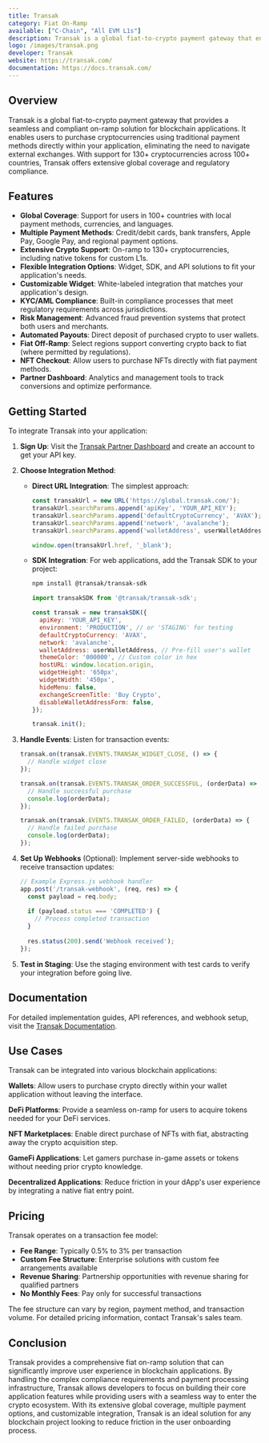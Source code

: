 ```yaml
---
title: Transak
category: Fiat On-Ramp
available: ["C-Chain", "All EVM L1s"]
description: Transak is a global fiat-to-crypto payment gateway that enables users to buy cryptocurrencies with fiat directly within your application.
logo: /images/transak.png
developer: Transak
website: https://transak.com/
documentation: https://docs.transak.com/
---
```


## Overview

Transak is a global fiat-to-crypto payment gateway that provides a seamless and compliant on-ramp solution for blockchain applications. It enables users to purchase cryptocurrencies using traditional payment methods directly within your application, eliminating the need to navigate external exchanges. With support for 130+ cryptocurrencies across 100+ countries, Transak offers extensive global coverage and regulatory compliance.

## Features

- **Global Coverage**: Support for users in 100+ countries with local payment methods, currencies, and languages.
- **Multiple Payment Methods**: Credit/debit cards, bank transfers, Apple Pay, Google Pay, and regional payment options.
- **Extensive Crypto Support**: On-ramp to 130+ cryptocurrencies, including native tokens for custom L1s.
- **Flexible Integration Options**: Widget, SDK, and API solutions to fit your application's needs.
- **Customizable Widget**: White-labeled integration that matches your application's design.
- **KYC/AML Compliance**: Built-in compliance processes that meet regulatory requirements across jurisdictions.
- **Risk Management**: Advanced fraud prevention systems that protect both users and merchants.
- **Automated Payouts**: Direct deposit of purchased crypto to user wallets.
- **Fiat Off-Ramp**: Select regions support converting crypto back to fiat (where permitted by regulations).
- **NFT Checkout**: Allow users to purchase NFTs directly with fiat payment methods.
- **Partner Dashboard**: Analytics and management tools to track conversions and optimize performance.

## Getting Started

To integrate Transak into your application:

1. **Sign Up**: Visit the [Transak Partner Dashboard](https://docs.transak.com/docs/setup-your-partner-account) and create an account to get your API key.

2. **Choose Integration Method**:
   
   - **Direct URL Integration**: The simplest approach:
     ```javascript
     const transakUrl = new URL('https://global.transak.com/');
     transakUrl.searchParams.append('apiKey', 'YOUR_API_KEY');
     transakUrl.searchParams.append('defaultCryptoCurrency', 'AVAX');
     transakUrl.searchParams.append('network', 'avalanche');
     transakUrl.searchParams.append('walletAddress', userWalletAddress);
     
     window.open(transakUrl.href, '_blank');
     ```

   - **SDK Integration**: For web applications, add the Transak SDK to your project:
     ```bash
     npm install @transak/transak-sdk
     ```
     
     ```javascript
     import transakSDK from '@transak/transak-sdk';
     
     const transak = new transakSDK({
       apiKey: 'YOUR_API_KEY',
       environment: 'PRODUCTION', // or 'STAGING' for testing
       defaultCryptoCurrency: 'AVAX',
       network: 'avalanche',
       walletAddress: userWalletAddress, // Pre-fill user's wallet
       themeColor: '000000', // Custom color in hex
       hostURL: window.location.origin,
       widgetHeight: '650px',
       widgetWidth: '450px',
       hideMenu: false,
       exchangeScreenTitle: 'Buy Crypto',
       disableWalletAddressForm: false,
     });
     
     transak.init();
     ```

3. **Handle Events**: Listen for transaction events:
   ```javascript
   transak.on(transak.EVENTS.TRANSAK_WIDGET_CLOSE, () => {
     // Handle widget close
   });
   
   transak.on(transak.EVENTS.TRANSAK_ORDER_SUCCESSFUL, (orderData) => {
     // Handle successful purchase
     console.log(orderData);
   });
   
   transak.on(transak.EVENTS.TRANSAK_ORDER_FAILED, (orderData) => {
     // Handle failed purchase
     console.log(orderData);
   });
   ```

4. **Set Up Webhooks** (Optional): Implement server-side webhooks to receive transaction updates:
   ```javascript
   // Example Express.js webhook handler
   app.post('/transak-webhook', (req, res) => {
     const payload = req.body;
     
     if (payload.status === 'COMPLETED') {
       // Process completed transaction
     }
     
     res.status(200).send('Webhook received');
   });
   ```

5. **Test in Staging**: Use the staging environment with test cards to verify your integration before going live.

## Documentation

For detailed implementation guides, API references, and webhook setup, visit the [Transak Documentation](https://docs.transak.com/).

## Use Cases

Transak can be integrated into various blockchain applications:

**Wallets**: Allow users to purchase crypto directly within your wallet application without leaving the interface.

**DeFi Platforms**: Provide a seamless on-ramp for users to acquire tokens needed for your DeFi services.

**NFT Marketplaces**: Enable direct purchase of NFTs with fiat, abstracting away the crypto acquisition step.

**GameFi Applications**: Let gamers purchase in-game assets or tokens without needing prior crypto knowledge.

**Decentralized Applications**: Reduce friction in your dApp's user experience by integrating a native fiat entry point.

## Pricing

Transak operates on a transaction fee model:

- **Fee Range**: Typically 0.5% to 3% per transaction
- **Custom Fee Structure**: Enterprise solutions with custom fee arrangements available
- **Revenue Sharing**: Partnership opportunities with revenue sharing for qualified partners
- **No Monthly Fees**: Pay only for successful transactions

The fee structure can vary by region, payment method, and transaction volume. For detailed pricing information, contact Transak's sales team.

## Conclusion

Transak provides a comprehensive fiat on-ramp solution that can significantly improve user experience in blockchain applications. By handling the complex compliance requirements and payment processing infrastructure, Transak allows developers to focus on building their core application features while providing users with a seamless way to enter the crypto ecosystem. With its extensive global coverage, multiple payment options, and customizable integration, Transak is an ideal solution for any blockchain project looking to reduce friction in the user onboarding process. 